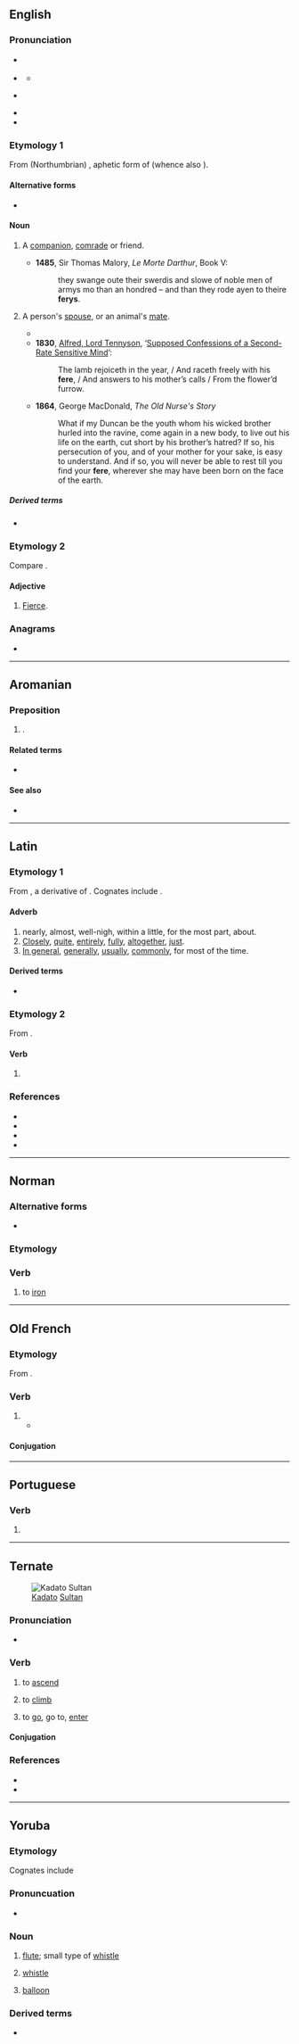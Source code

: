 {{also|fêre}}
==English==

===Pronunciation===
* {{a|RP}} {{IPA|en|/fɪə/}}
* {{a|GenAm}} {{IPA|en|/fɪɹ/}}
** {{audio|en|en-us-fear.ogg|Audio (US)}}
* {{a|Scotland}} {{IPA|en|/fiːɹ/}}
* {{rhymes|en|ɪə|s=1}}
* {{homophones|en|fear}}

===Etymology 1===
From (Northumbrian) {{inh|en|ang|fǣra}}, aphetic form of {{m|ang|ġefēra}} (whence also {{cog|enm|y-fere}}).

====Alternative forms====
* {{alter|en|pheer}} <!--in Spenser-->

====Noun====
{{en-noun}}

# {{lb|en|dialectal|or|obsolete}} A [[companion]], [[comrade]] or friend.
#* '''1485''', Sir Thomas Malory, ''Le Morte Darthur'', Book V:
#*: they swange oute their swerdis and slowe of noble men of armys mo than an hondred – and than they rode ayen to theire '''ferys'''.
# {{lb|en|archaic}} A person's [[spouse]], or an animal's [[mate]].
#* {{RQ:Spenser Faerie Queene|book=IV|canto=III|stanza=52|passage=And Cambel tooke Cambrina to his '''fere'''.}}
#* '''1830''', [[w:Alfred_Tennyson%2C_1st_Baron_Tennyson|Alfred, Lord Tennyson]], ‘[http://www.telelib.com/authors/T/TennysonAlfred/verse/juvenilia/supposedconfessions.html Supposed Confessions of a Second-Rate Sensitive Mind]’:
#*: The lamb rejoiceth in the year, / And raceth freely with his '''fere''', / And answers to his mother’s calls / From the flower’d furrow.
#* '''1864''', George MacDonald, ''The Old Nurse's Story''
#*: What if my Duncan be the youth whom his wicked brother hurled into the ravine, come again in a new body, to live out his life on the earth, cut short by his brother’s hatred? If so, his persecution of you, and of your mother for your sake, is easy to understand. And if so, you will never be able to rest till you find your '''fere''', wherever she may have been born on the face of the earth.

=====Derived terms=====
* {{l|en|ferede}}

===Etymology 2===
Compare {{cog|la|ferus|t=wild}}.

====Adjective====
{{en-adj}}

# {{lb|en|obsolete}} [[fierce|Fierce]].

{{Webster 1913}}

===Anagrams===
* {{anagrams|en|a=eefr|-free|Free|feer|free|reef}}

----

==Aromanian==

===Preposition===
{{head|rup|preposition|}}

# {{alternative form of |rup|fãrã}}.

====Related terms====
* {{l|rup|nafore}}

====See also====
* {{l|rup|chend}}

----

==Latin==

===Etymology 1===
From {{der|la|ine-pro|*dʰer-o-|t=tight, close by}}, a derivative of {{m|ine-pro|*dʰer-|t=to hold}}. Cognates include {{m|la|firmus}}.

====Adverb====
{{la-adv|ferē|-}}

# nearly, almost, well-nigh, within a little, for the most part, about.
# [[closely|Closely]], [[quite]], [[entirely]], [[fully]], [[altogether]], [[just]].
# [[in general|In general]], [[generally]], [[usually]], [[commonly]], for most of the time.

====Derived terms====
* {{l|la|fermē}}

===Etymology 2===
From {{m|la|for}}.

====Verb====
{{la-verb-form|fēre}}

# {{inflection of|la|for||2|s|pres|actv|subj}}

===References===
* {{R:L&S}}
* {{R:Elementary Lewis}}
* {{R:Gaffiot}}
* {{R:M&A}}

----

==Norman==

===Alternative forms===
* {{alter|nrf|féther||Jersey}}

===Etymology===
{{rfe|nrf}}

===Verb===
{{nrf-verb}}

# {{lb|nrf|Sark}} to [[iron]]

----

==Old French==

===Etymology===
From {{inh|fro|la|facio|faciō, facere}}.

===Verb===
{{head|fro|verb}}

# {{alternative form of|fro|faire}}
#* {{quote-book|fro|year=circa 1180,|title=[[s:fr:Perceval ou le conte du Graal|Perceval ou le conte du Graal]]|author=[[wikipedia:Chrétien de Troyes|Chrétien de Troyes]]|passage=Sire, vostre prisoniers sui<br />por '''fere''' ce que vos voldroiz|translation=Sire, I am your prisoner<br />To do what you desire}}

====Conjugation====
{{fro-conj-faire|repl=fai/fe}}

----

==Portuguese==

===Verb===
{{head|pt|verb form}}

# {{pt-verb-form-of|ferir}}

----

==Ternate==
[[File:Ternate, Keraton.jpg|thumb|right|[[kadato|Kadato]] [[sultan|Sultan]]]]

===Pronunciation===
* {{IPA|tft|[ˈfe.ɾe]}}

===Verb===
{{tft-verb|j=فيري}}

# {{lb|tft|intransitive}} to [[ascend]]
# {{lb|tft|intransitive|transitive}} to [[climb]]
# {{lb|tft|intransitive|of the Sultan's palace}} to [[go]], go to, [[enter]]
#: {{uxi|tft|ana i'''fere''' toma kadato|they '''entered''' into the palace}}

====Conjugation====
{{tft-conj}}

===References===
* {{R:tft:Clercq:1890}}
* {{R:tft:Hayami-Allen:2001}}


----

==Yoruba==
{{multiple images|direction=vertical|
|image1=Brooklyn Museum 22.909 Flute Three Holes.jpg|caption1='''Fèrè''' (1)
|image2=Balloons-1761634 1920.jpg|caption2='''Fèrè''' tó ń léfòó lójú omi (2)
}}
===Etymology===
Cognates include {{cog|nup|fèrè}}

===Pronuncuation===
* {{yo-IPA|fèrè}}

===Noun===
{{yo-noun|fèrè}}

# {{lb|yo|music}} [[flute]]; small type of [[whistle]]
# {{lb|yo|football}} [[whistle]]
# [[balloon]]

===Derived terms===
* {{l|yo|fọn fèrè|t=to play the flute; to blow a whistle}}

{{C|yo|Musical instruments|Sports|Football}}